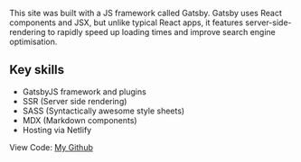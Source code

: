 This site was built with a JS framework called Gatsby. Gatsby uses React components and JSX, but unlike typical React apps, it features server-side-rendering to rapidly speed up loading times and improve search engine optimisation.

## Key skills

- GatsbyJS framework and plugins
- SSR (Server side rendering)
- SASS (Syntactically awesome style sheets)
- MDX (Markdown components)
- Hosting via Netlify

View Code: [My Github](https://github.com/ddavisj/portfolio)
